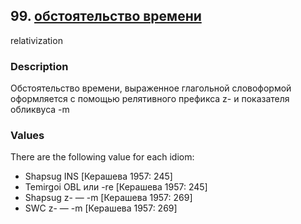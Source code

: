 ## 99. <a href =  'https://agricolamz.github.io/The_Circassian_Isoglosses_Database/99.html' target='_blank'>обстоятельство времени</a>
relativization

### Description

Обстоятельство времени, выраженное глагольной словоформой оформляется с помощью релятивного префикса z- и показателя обликвуса -m

### Values
There are the following value for each idiom:

* Shapsug  INS [Керашева 1957: 245] 
* Temirgoi  OBL или -re [Керашева 1957: 245] 
* Shapsug  z- — -m [Керашева 1957: 269] 
* SWC  z- — -m [Керашева 1957: 269] 

